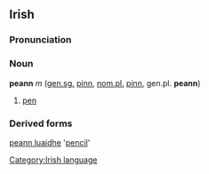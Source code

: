 ==Irish==
===Pronunciation===
{{IPA|[p&#690;ɑːn]}}
===Noun===
'''peann''' ''m'' ([[genitive|gen.]][[singular|sg.]] [[pinn]], [[nominative|nom.]][[plural|pl.]] [[pinn]], gen.pl. '''peann''')
#[[pen]]

===Derived forms===
[[peann luaidhe]] '[[pencil]]'

[[Category:Irish language]]